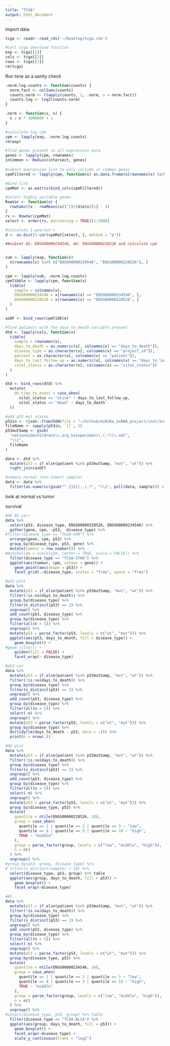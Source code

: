 ```yaml
---
title: "TCGA"
output: html_document
---
```


Import data
```r
tcga <- readr::read_rds('~/Desktop/tcga.rds')

#call tcga download function 
exp <- tcga[[1]]
cols <- tcga[[2]]
rows <- tcga[[3]]
rm(tcga)
```

Run tsne as a sanity check
```r
.norm.log.counts <- function(counts) {
  norm.fact <- colSums(counts)
  counts.norm <- t(apply(counts, 1, .norm, n = norm.fact))
  counts.log <- log2(counts.norm)
}

.norm <- function(x, n) {
  x / n * 1000000 + 1
}

#caluclate log cpm
cpm <- lapply(exp, .norm.log.counts)
rm(exp)

#find genes present in all expression data
genes <- lapply(cpm, rownames)
inCommon <- Reduce(intersect, genes)
  
#subset expression list to only include in common genes
cpmFiltered <- lapply(cpm, function(x) as.data.frame(x[rownames(x) %in% inCommon, ]))

#bind list
cpmMat <- as.matrix(bind_cols(cpmFiltered))

#select highly variable genes
RowVar <- function(x) {
  rowSums((x - rowMeans(x))^2)/(dim(x)[2] - 1)
}
rv <- RowVar(cpmMat)
select <- order(rv, decreasing = TRUE)[1:5000]

#calculate 1-pearson's
d <- as.dist(1-cor(cpmMat[select, ], method = "p"))
```

```r

##subset AS: ENSG00000234546, HG: ENSG00000228526 and calculate cpm


sub <- lapply(exp, function(x)
  x[rownames(x) %in% c("ENSG00000234546", "ENSG00000228526"), ]
)

cpm <- lapply(sub, .norm.log.counts)
cpmTibble <- lapply(cpm, function(x)
  tibble(
    sample = colnames(x),
    ENSG00000234546 = x[rownames(x) == "ENSG00000234546", ],
    ENSG00000228526 = x[rownames(x) == "ENSG00000228526", ]
  )
)

asDF <- bind_rows(cpmTibble)

#find patients with the days_to_death variable present
dtd <- lapply(cols, function(x)
  tibble(
    sample = rownames(x),
    days_to_death = as.numeric(x[, colnames(x) == "days_to_death"]),
    disease_type = as.character(x[, colnames(x) == "project_id"]),
    patient = as.character(x[, colnames(x) == "patient"]),
    days_to_last_follow_up = as.numeric(x[, colnames(x) == "days_to_last_follow_up"]),
    vital_status = as.character(x[, colnames(x) == "vital_status"])
  )
)

dtd <- bind_rows(dtd) %>%
  mutate(
    OS_time_to_event = case_when(
      vital_status == "alive" ~ days_to_last_follow_up,
      vital_status == "dead" ~ days_to_death
  ))

#add p53 mut status
p53in <- rjson::fromJSON(file = "~/Github/miR34a_asRNA_project/inst/SurvivalTCGA/files.2017-11-13T13_37_07.279347_p53mut.json" )
fileName <- sapply(p53in, `[[`, 1)
p53mutSamp <- gsub(
  "nationwidechildrens\\.org_biospecimen\\.(.*)\\.xml",
  "\\1",
  fileName
)

data <- dtd %>%
  mutate(p53 = if_else(patient %in% p53mutSamp, "mut", "wt")) %>%
  right_join(asDF)

#remove normal (non-tumor) samples
data <- data %>%
  filter(as.numeric(gsub("^.{13}(..).*", "\\1", pull(data, sample))) < 10)
```


look at normal vs tumor

survival
```r
#HG AS corr
data %>%
  select(p53, disease_type, ENSG00000228526, ENSG00000234546) %>%
  gather(gene, cpm, -p53, -disease_type) %>%
#filter(disease_type == "TCGA-UVM") %>%
  arrange(gene, cpm, p53) %>%
  group_by(disease_type, p53, gene) %>%
  mutate(tumour = row_number()) %>%
#mutate(cpm = scale(cpm, center = TRUE, scale = FALSE)) %>%
  filter(disease_type == "TCGA-STAD") %>%
  ggplot(aes(tumour, cpm, colour = gene)) +
    geom_point(aes(shape = p53)) +
    facet_grid(.~disease_type, scales = "free", space = "free")

#p53 plot
data %>%
  mutate(p53 = if_else(patient %in% p53mutSamp, "mut", "wt")) %>%
  filter(!is.na(days_to_death)) %>%
  group_by(disease_type) %>%
  filter(n_distinct(p53) == 2) %>%
  ungroup() %>%
  add_count(p53, disease_type) %>%
  group_by(disease_type) %>%
  filter(all(n > 5)) %>%
  ungroup() %>%
  mutate(p53 = parse_factor(p53, levels = c("wt", "mut"))) %>%
  ggplot(aes(p53, days_to_death, fill = disease_type)) +
    geom_boxplot() +
#geom_jitter() +
    guides(fill = FALSE) +
    facet_wrap(~ disease_type)

#p53 cor
data %>%
  mutate(p53 = if_else(patient %in% p53mutSamp, "mut", "wt")) %>%
  filter(!is.na(days_to_death)) %>%
  group_by(disease_type) %>%
  filter(n_distinct(p53) == 2) %>%
  ungroup() %>%
  add_count(p53, disease_type) %>%
  group_by(disease_type) %>%
  filter(all(n > 5)) %>%
  select(-n) %>%
  ungroup() %>%
  mutate(p53 = parse_factor(p53, levels = c("wt", "mut"))) %>%
  group_by(disease_type) %>%
  do(tidy(lm(days_to_death ~ p53, data = .))) %>%
  print(n = nrow(.))

#HG plot
data %>%
  mutate(p53 = if_else(patient %in% p53mutSamp, "mut", "wt")) %>%
  filter(!is.na(days_to_death)) %>%
  group_by(disease_type) %>%
  filter(n_distinct(p53) == 2) %>%
  ungroup() %>%
  add_count(p53, disease_type) %>%
  group_by(disease_type) %>%
  filter(all(n > 5)) %>%
  select(-n) %>%
  ungroup() %>%
  mutate(p53 = parse_factor(p53, levels = c("wt", "mut"))) %>%
  group_by(disease_type, p53) %>%
  mutate(
    quantile = ntile(ENSG00000228526, 10),
    group = case_when(
      quantile == 1 | quantile == 2 | quantile == 3 ~ "low",
      quantile == 8 | quantile == 9 | quantile == 10 ~ "high",
      TRUE ~ "middle"
    ),
    group = parse_factor(group, levels = c("low", "middle", "high")),
    n = n()
  ) %>%
  ungroup() %>%
#group_by(p53, group, disease_type) %>%
# filter(n_distinct(sample) < 10) %>%
  select(disease_type, p53, group) %>% table
  ggplot(aes(group, days_to_death, fill = p53)) +
    geom_boxplot() +
    facet_wrap(~disease_type)

#AS
data %>%
  mutate(p53 = if_else(patient %in% p53mutSamp, "mut", "wt")) %>%
  filter(!is.na(days_to_death)) %>%
  group_by(disease_type) %>%
  filter(n_distinct(p53) == 2) %>%
  ungroup() %>%
  add_count(p53, disease_type) %>%
  group_by(disease_type) %>%
  filter(all(n > 5)) %>%
  select(-n) %>%
  ungroup() %>%
  mutate(p53 = parse_factor(p53, levels = c("wt", "mut"))) %>%
  group_by(disease_type, p53) %>%
  mutate(
    quantile = ntile(ENSG00000234546, 10),
    group = case_when(
      quantile == 1 | quantile == 2 | quantile == 3 ~ "low",
      quantile == 8 | quantile == 9 | quantile == 10 ~ "high",
      TRUE ~ "middle"
    ),
    group = parse_factor(group, levels = c("low", "middle", "high")),
    n = n()
  ) %>%
  ungroup() %>%
#select(disease_type, p53, group) %>% table
  filter(disease_type == "TCGA-BLCA") %>%
  ggplot(aes(group, days_to_death, fill = p53)) +
    geom_boxplot() +
    facet_wrap(~disease_type) +
    scale_y_continuous(trans = "log2")

```
